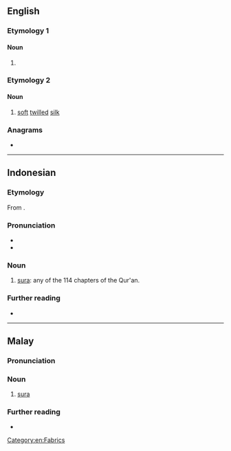{{also|şurah}}
==English==

===Etymology 1===

====Noun====
{{en-noun|s|suwar}}

# {{alternative spelling of|en|sura}}

===Etymology 2===

====Noun====
{{en-noun|~}}

# [[soft]] [[twill]]ed [[silk]]

===Anagrams===
* {{anagrams|en|a=ahrsu|Ashur|Rauhs|Shuar|sahur|shura}}

[[Category:en:Fabrics]]

----

==Indonesian==

===Etymology===
From {{der|id|ar|سُورَة|t=chapter of the Qur'an}}.

===Pronunciation===
* {{IPA|id|[ˈsurah]}}
* {{hyphenation|id|su|rah}}

===Noun===
{{id-noun}}

# {{lb|id|Islam}} [[sura]]: any of the 114 chapters of the Qur'an.

===Further reading===
* {{R:KBBI Daring}}

----

==Malay==

===Pronunciation===
{{rfp|ms}}

===Noun===
{{ms-noun|j=سورة}}

# {{lb|ms|Islam}} [[sura]]

===Further reading===
* {{R:PRPM}}